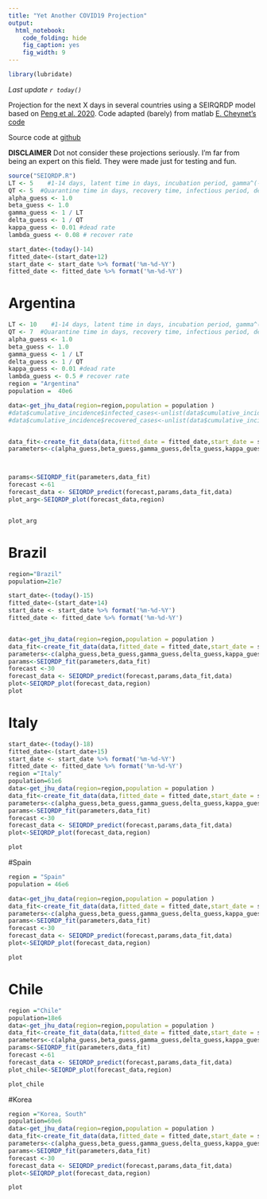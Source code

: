 ```yaml
---
title: "Yet Another COVID19 Projection"
output: 
  html_notebook: 
    code_folding: hide
    fig_caption: yes
    fig_width: 9
---
```


```r
library(lubridate)
```

*Last update `r today()`*

Projection for the next X days in several countries using a SEIRQRDP model based on [Peng et al. 2020](https://arxiv.org/pdf/2002.06563.pdf).
Code adapted (barely) from matlab [E. Cheynet's code](https://la.mathworks.com/matlabcentral/fileexchange/74545-generalized-seir-epidemic-model-fitting-and-computation)

Source code at [github](https://github.com/harpomaxx/COVID19/tree/master/SEIQRDP)

**DISCLAIMER** Dot not consider these projections seriously. I'm far from being an expert on this field. They were made just for testing and fun. 

```r
source("SEIQRDP.R")
LT <- 5    #1-14 days, latent time in days, incubation period, gamma^(-1)   
QT <- 5  #Quarantine time in days, recovery time, infectious period, delta^(-1)
alpha_guess <- 1.0
beta_guess <- 1.0
gamma_guess <- 1 / LT
delta_guess <- 1 / QT
kappa_guess <- 0.01 #dead rate
lambda_guess <- 0.08 # recover rate

start_date<-(today()-14) 
fitted_date<-(start_date+12) 
start_date <- start_date %>% format('%m-%d-%Y')
fitted_date <- fitted_date %>% format('%m-%d-%Y')
```

# Argentina
```r
LT <- 10    #1-14 days, latent time in days, incubation period, gamma^(-1)   
QT <- 7  #Quarantine time in days, recovery time, infectious period, delta^(-1)
alpha_guess <- 1.0
beta_guess <- 1.0
gamma_guess <- 1 / LT
delta_guess <- 1 / QT
kappa_guess <- 0.01 #dead rate
lambda_guess <- 0.5 # recover rate
region = "Argentina"
population =  40e6

data<-get_jhu_data(region=region,population = population )
#data$cumulative_incidence$infected_cases<-unlist(data$cumulative_incidence[,2] *5)
#data$cumulative_incidence$recovered_cases<-unlist(data$cumulative_incidence[,3] *5)


data_fit<-create_fit_data(data,fitted_date = fitted_date,start_date = start_date)
parameters<-c(alpha_guess,beta_guess,gamma_guess,delta_guess,kappa_guess,lambda_guess)



params<-SEIQRDP_fit(parameters,data_fit)
forecast <-61
forecast_data <- SEIQRDP_predict(forecast,params,data_fit,data)
plot_arg<-SEIQRDP_plot(forecast_data,region)


plot_arg 

```

# Brazil
```r
region="Brazil"
population=21e7

start_date<-(today()-15) 
fitted_date<-(start_date+14) 
start_date <- start_date %>% format('%m-%d-%Y')
fitted_date <- fitted_date %>% format('%m-%d-%Y')


data<-get_jhu_data(region=region,population = population )
data_fit<-create_fit_data(data,fitted_date = fitted_date,start_date = start_date)
parameters<-c(alpha_guess,beta_guess,gamma_guess,delta_guess,kappa_guess,lambda_guess)
params<-SEIQRDP_fit(parameters,data_fit)
forecast <-30
forecast_data <- SEIQRDP_predict(forecast,params,data_fit,data)
plot<-SEIQRDP_plot(forecast_data,region)
plot
```

# Italy

```r
start_date<-(today()-18) 
fitted_date<-(start_date+15) 
start_date <- start_date %>% format('%m-%d-%Y')
fitted_date <- fitted_date %>% format('%m-%d-%Y')
region ="Italy"
population=61e6
data<-get_jhu_data(region=region,population = population )
data_fit<-create_fit_data(data,fitted_date = fitted_date,start_date = start_date)
parameters<-c(alpha_guess,beta_guess,gamma_guess,delta_guess,kappa_guess,lambda_guess)
params<-SEIQRDP_fit(parameters,data_fit)
forecast <-30
forecast_data <- SEIQRDP_predict(forecast,params,data_fit,data)
plot<-SEIQRDP_plot(forecast_data,region)

plot
```

#Spain
```r


region = "Spain"
population = 46e6

data<-get_jhu_data(region=region,population = population )
data_fit<-create_fit_data(data,fitted_date = fitted_date,start_date = start_date)
parameters<-c(alpha_guess,beta_guess,gamma_guess,delta_guess,kappa_guess,lambda_guess)
params<-SEIQRDP_fit(parameters,data_fit)
forecast <-30
forecast_data <- SEIQRDP_predict(forecast,params,data_fit,data)
plot<-SEIQRDP_plot(forecast_data,region)

plot
```
# Chile
```r
region ="Chile"
population=18e6
data<-get_jhu_data(region=region,population = population )
data_fit<-create_fit_data(data,fitted_date = fitted_date,start_date = start_date)
parameters<-c(alpha_guess,beta_guess,gamma_guess,delta_guess,kappa_guess,lambda_guess)
params<-SEIQRDP_fit(parameters,data_fit)
forecast <-61
forecast_data <- SEIQRDP_predict(forecast,params,data_fit,data)
plot_chile<-SEIQRDP_plot(forecast_data,region)

plot_chile
```

#Korea

```r
region ="Korea, South"
population=60e6
data<-get_jhu_data(region=region,population = population )
data_fit<-create_fit_data(data,fitted_date = fitted_date,start_date = start_date)
parameters<-c(alpha_guess,beta_guess,gamma_guess,delta_guess,kappa_guess,lambda_guess)
params<-SEIQRDP_fit(parameters,data_fit)
forecast <-30
forecast_data <- SEIQRDP_predict(forecast,params,data_fit,data)
plot<-SEIQRDP_plot(forecast_data,region)

plot
```


